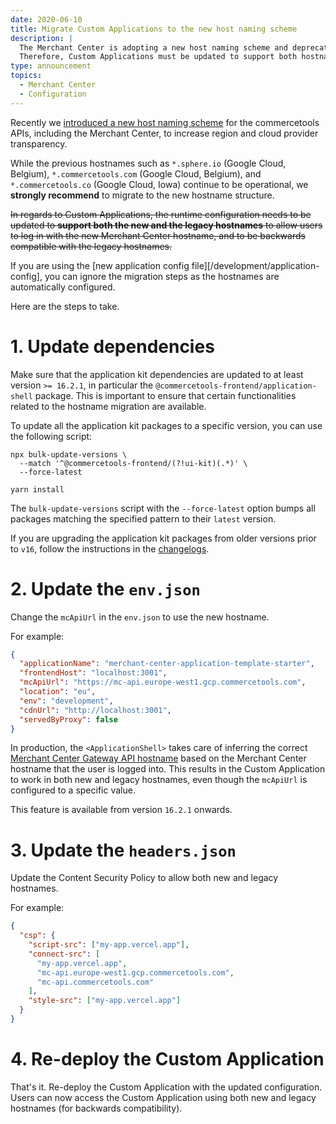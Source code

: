 ```yaml
---
date: 2020-06-10
title: Migrate Custom Applications to the new host naming scheme
description: |
  The Merchant Center is adopting a new host naming scheme and deprecating the old hostnames.\
  Therefore, Custom Applications must be updated to support both hostnames, for backwards compatibility.
type: announcement
topics:
  - Merchant Center
  - Configuration
---
```


Recently we [introduced a new host naming scheme](/concepts/merchant-center-api#cloud-regions) for the commercetools APIs, including the Merchant Center, to increase region and cloud provider transparency.

While the previous hostnames such as `*.sphere.io` (Google Cloud, Belgium), `*.commercetools.com` (Google Cloud, Belgium), and `*.commercetools.co` (Google Cloud, Iowa) continue to be operational, we **strongly recommend** to migrate to the new hostname structure.

~~In regards to Custom Applications, the runtime configuration needs to be updated to **support both the new and the legacy hostnames** to allow users to log in with the new Merchant Center hostname, and to be backwards compatible with the legacy hostnames.~~

<Warning>

If you are using the [new application config file][/development/application-config], you can ignore the migration steps as the hostnames are automatically configured.

</Warning>

Here are the steps to take.

<!--more-->

# 1. Update dependencies

Make sure that the application kit dependencies are updated to at least version `>= 16.2.1`, in particular the `@commercetools-frontend/application-shell` package. This is important to ensure that certain functionalities related to the hostname migration are available.

To update all the application kit packages to a specific version, you can use the following script:

```console noPromptLines="2-4"
npx bulk-update-versions \
  --match '^@commercetools-frontend/(?!ui-kit)(.*)' \
  --force-latest

yarn install
```

The `bulk-update-versions` script with the `--force-latest` option bumps all packages matching the specified pattern to their `latest` version.

<Warning>

If you are upgrading the application kit packages from older versions prior to `v16`, follow the instructions in the [changelogs](https://github.com/commercetools/merchant-center-application-kit/blob/main/ARCHIVED_CHANGELOG.md).

</Warning>

# 2. Update the `env.json`

Change the `mcApiUrl` in the `env.json` to use the new hostname.

For example:

```json title="Changing the hostname for GCP EU" highlightLines="4"
{
  "applicationName": "merchant-center-application-template-starter",
  "frontendHost": "localhost:3001",
  "mcApiUrl": "https://mc-api.europe-west1.gcp.commercetools.com",
  "location": "eu",
  "env": "development",
  "cdnUrl": "http://localhost:3001",
  "servedByProxy": false
}
```

<Info>

In production, the `<ApplicationShell>` takes care of inferring the correct [Merchant Center Gateway API hostname](/concepts/merchant-center-api#hostnames) based on the Merchant Center hostname that the user is logged into.
This results in the Custom Application to work in both new and legacy hostnames, even though the `mcApiUrl` is configured to a specific value.

This feature is available from version `16.2.1` onwards.

</Info>

# 3. Update the `headers.json`

Update the Content Security Policy to allow both new and legacy hostnames.

For example:

```json title="Updating the Content Security Policy for GCP EU" highlightLines="6-7"
{
  "csp": {
    "script-src": ["my-app.vercel.app"],
    "connect-src": [
      "my-app.vercel.app",
      "mc-api.europe-west1.gcp.commercetools.com",
      "mc-api.commercetools.com"
    ],
    "style-src": ["my-app.vercel.app"]
  }
}
```

# 4. Re-deploy the Custom Application

That's it. Re-deploy the Custom Application with the updated configuration. Users can now access the Custom Application using both new and legacy hostnames (for backwards compatibility).
